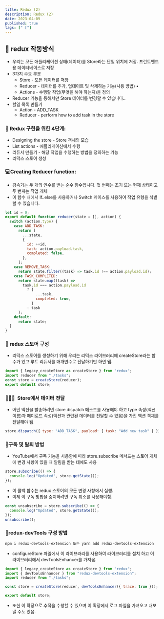 ```yaml
---
title: Redux (2)
description: Redux (2)
date: 2023-04-09
published: true
tags: [" ["]
---
```


## 🚀 redux 작동방식

- 우리는 모든 애플리케이션 상태(데이터)를 Store라는 단일 위치에 저장. 프런트엔드용 데이터베이스로 저장
- 3가지 주요 부분
  - Store - 모든 데이터를 저장
  - Reducer - 데이터를 추가, 업데이트 및 삭제하는 기능(사용 방법)
    •
  - Actions - 수행할 작업(무엇을 해야 하는지)을 정의
- Reducer 기능을 통해서만 Store 데이터를 변경할 수 있습니다..
- 할일 목록 만들기
  - Action - ADD_TASK
  - Reducer - perform how to add task in the store

### 📌 **Redux 구현을 위한 4단계**:

- Designing the store - Store 객체의 모습
- List actions - 애플리케이션에서 수행
- 리듀서 만들기 - 해당 작업을 수행하는 방법을 정의하는 기능
- 리덕스 스토어 생성

### 💻Creating Reducer function:

- 감속기는 두 개의 인수를 받는 순수 함수입니다. 첫 번째는 초기 또는 현재 상태이고 두 번째는 작업 개체
- 이 함수 내에서 If..else를 사용하거나 Switch 케이스를 사용하여 작업 유형을 식별할 수 있습니다.

```jsx
let id = 0;
export default function reducer(state = [], action) {
  switch (action.type) {
    case ADD_TASK:
      return [
        ...state,
        {
          id: ++id,
          task: action.payload.task,
          completed: false,
        },
      ];
    case REMOVE_TASK:
      return state.filter((task) => task.id !== action.payload.id);
    case TASK_COMPLETED:
      return state.map((task) =>
        task.id === action.payload.id
          ? {
              ...task,
              completed: true,
            }
          : task
      );
    default:
      return state;
  }
}
```

### 📜 **redux 스토어 구성**

- 리덕스 스토어를 생성하기 위해 우리는 리덕스 라이브러리에 createStore라는 함수가 있고 루트 리듀서를 매개변수로 전달하기만 하면 됌.

```jsx
import { legacy_createStore as createStore } from "redux";
import reducer from "./tasks";
const store = createStore(reducer);
export default store;
```

### 🧑🏻‍💻  Store**에서 데이터 전달**

- 어떤 액션을 발송하려면 store.dispatch 메소드를 사용해야 하고 type 속성(액션 이름)과 페이로드 속성(액션과 관련된 데이터를 전달할 수 있음)을 가진 액션 객체를 전달해야 됌.

```jsx
store.dispatch({ type: "ADD_TASK", payload: { task: "Add new task" } });
```

### 🔔**구독 및 탈퇴 방법**

- YouTube에서 구독 기능을 사용함에 따라 store.subscribe 메서드는 스토어 개체에 변경 사항이 있을 때 알림을 받는 데에도 사용

```jsx
store.subscribe(() => {
  console.log("Updated", store.getState());
});
```

- 이 콜백 함수는 redux 스토어의 모든 변경 사항에서 실행.
- 이제 이 구독 방법을 중지하려면 구독 취소를 사용해야함.

```jsx
const unsubscribe = store.subscribe(() => {
  console.log("Updated", store.getState());
});
unsubscribe();
```

### 🚀redux-devTools 구성 방법

```jsx
npm i redux-devtools-extension 또는 yarn add redux-devtools-extension
```

- configureStore 파일에서 이 라이브러리를 사용하여 라이브러리를 설치 하고 이 라이브러리에서 devToolsEnhancer를 가져옴.

```jsx
import { legacy_createStore as createStore } from "redux";
import { devToolsEnhancer } from "redux-devtools-extension";
import reducer from "./tasks";

const store = createStore(reducer, devToolsEnhancer({ trace: true }));

export default store;
```

- 또한 이 확장으로 추적을 수행할 수 있으며 이 확장에서 로그 파일을 가져오고 내보낼 수도 있음.
